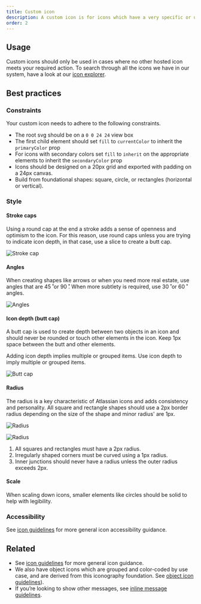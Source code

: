 ```yaml
---
title: Custom icon
description: A custom icon is for icons which have a very specific or unique action.
order: 2
---
```


## Usage

Custom icons should only be used in cases where no other hosted icon meets your required action. To search through all the icons we have in our system, have a look at our [icon explorer](https://atlassian.design/components/icon/icon-explorer).

## Best practices

### Constraints

Your custom icon needs to adhere to the following constraints.

- The root svg should be on a `0 0 24 24` view box
- The first child element should set `fill` to `currentColor` to inherit the `primaryColor` prop
- For icons with secondary colors set `fill` to `inherit` on the appropriate elements to inherit the `secondaryColor` prop
- Icons should be designed on a 20px grid and exported with padding on a 24px canvas.
- Build from foundational shapes: square, circle, or rectangles (horizontal or vertical).

### Style

#### Stroke caps

Using a round cap at the end a stroke adds a sense of openness and optimism to the icon. For this reason, use round caps unless you are trying to indicate icon depth, in that case, use a slice to create a butt cap.

![Stroke cap](images/custom-icon-style.jpg)

#### Angles

When creating shapes like arrows or when you need more real estate, use angles that are 45 ̊ or 90 ̊. When more subtlety is required, use 30 ̊ or 60 ̊ angles.

![Angles](images/custom-icon-angles.jpeg)

#### Icon depth (butt cap)

A butt cap is used to create depth between two objects in an icon and should never be rounded or touch other elements in the icon. Keep 1px space between the butt and other elements.

Adding icon depth implies multiple or grouped items. Use icon depth to imply multiple or grouped items.

![Butt cap](images/custom-icon-depth.jpeg)

#### Radius

The radius is a key characteristic of Atlassian icons and adds consistency and personality. All square and rectangle shapes should use a 2px border radius depending on the size of the shape and minor radius' are 1px.

![Radius](images/custom-icon-radius1.jpeg)

![Radius](images/custom-icon-radius2.jpeg)

1. All squares and rectangles must have a 2px radius.
2. Irregularly shaped corners must be curved using a 1px radius.
3. Inner junctions should never have a radius unless the outer radius exceeds 2px.

#### Scale

When scaling down icons, smaller elements like circles should be solid to help with legibility.

### Accessibility

See [icon guidelines](https://atlassian.design/components/icon/usage) for more general icon accessibility guidance.

## Related

- See [icon guidelines](https://atlassian.design/components/icon/usage) for more general icon guidance.
- We also have object icons which are grouped and color-coded by use case, and are derived from this iconography foundation. See [object icon guidelines](https://atlassian.design/components/icon-object/usage)).
- If you’re looking to show other messages, see [inline message guidelines](https://atlassian.design/components/inline-message/usage).
